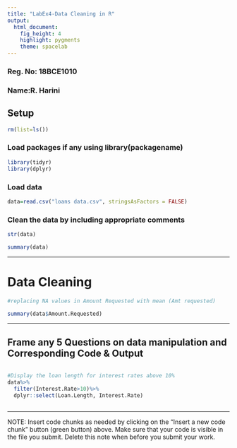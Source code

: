 ```yaml
---
title: "LabEx4-Data Cleaning in R"
output: 
  html_document: 
    fig_height: 4
    highlight: pygments
    theme: spacelab
---
```

### Reg. No: 18BCE1010

### Name:R. Harini

## Setup

```r
rm(list=ls())
```

### Load packages if any using library(packagename)
```r
library(tidyr)
library(dplyr)
```


### Load data
```r
data=read.csv("loans data.csv", stringsAsFactors = FALSE)

```
### Clean the data by including appropriate comments

```r
str(data)
```

```r
summary(data)
```




* * *

# Data Cleaning

```r
#replacing NA values in Amount Requested with mean (Amt requested)

summary(data$Amount.Requested)
```



* * *

##  Frame any 5 Questions on data manipulation and Corresponding Code & Output

```r

```
```r
#Display the loan length for interest rates above 10%
data%>%
  filter(Interest.Rate>10)%>%
  dplyr::select(Loan.Length, Interest.Rate)
```

```r

```


* * *


NOTE: Insert code chunks as needed by clicking on the "Insert a new code chunk" 
button (green button) above. Make sure that your code is visible
in the file you submit. Delete this note when before you submit your work.


